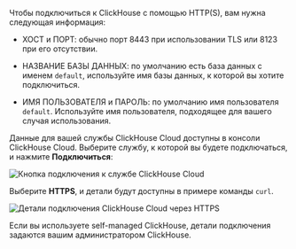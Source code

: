 

Чтобы подключиться к ClickHouse с помощью HTTP(S), вам нужна следующая информация:

- ХОСТ и ПОРТ: обычно порт 8443 при использовании TLS или 8123 при его отсутствии.

- НАЗВАНИЕ БАЗЫ ДАННЫХ: по умолчанию есть база данных с именем `default`, используйте имя базы данных, к которой вы хотите подключиться.

- ИМЯ ПОЛЬЗОВАТЕЛЯ и ПАРОЛЬ: по умолчанию имя пользователя `default`. Используйте имя пользователя, подходящее для вашего случая использования.

Данные для вашей службы ClickHouse Cloud доступны в консоли ClickHouse Cloud. Выберите службу, к которой вы будете подключаться, и нажмите **Подключиться**:

<img src={cloud_connect_button} class="image" alt="Кнопка подключения к службе ClickHouse Cloud" />

Выберите **HTTPS**, и детали будут доступны в примере команды `curl`.

<img src={connection_details_https} class="image" alt="Детали подключения ClickHouse Cloud через HTTPS" />

Если вы используете self-managed ClickHouse, детали подключения задаются вашим администратором ClickHouse.

